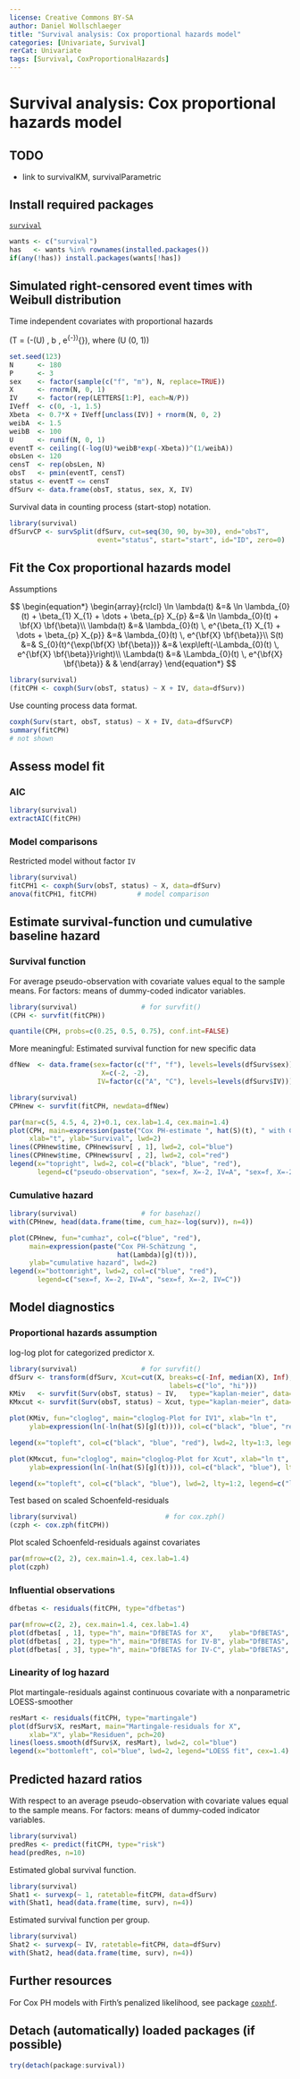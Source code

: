 ```yaml
---
license: Creative Commons BY-SA
author: Daniel Wollschlaeger
title: "Survival analysis: Cox proportional hazards model"
categories: [Univariate, Survival]
rerCat: Univariate
tags: [Survival, CoxProportionalHazards]
---
```


Survival analysis: Cox proportional hazards model
=========================

TODO
-------------------------

 - link to survivalKM, survivalParametric

Install required packages
-------------------------

[`survival`](https://cran.r-project.org/package=survival)

```r
wants <- c("survival")
has   <- wants %in% rownames(installed.packages())
if(any(!has)) install.packages(wants[!has])
```

Simulated right-censored event times with Weibull distribution
-------------------------

Time independent covariates with proportional hazards

\(T = (-\ln(U) \, b \, e^{-\bf{X} \bf{\beta}})^{\frac{1}{a}}\), where \(U \sim \mathcal{U}(0, 1)\)

```r
set.seed(123)
N      <- 180
P      <- 3
sex    <- factor(sample(c("f", "m"), N, replace=TRUE))
X      <- rnorm(N, 0, 1)
IV     <- factor(rep(LETTERS[1:P], each=N/P))
IVeff  <- c(0, -1, 1.5)
Xbeta  <- 0.7*X + IVeff[unclass(IV)] + rnorm(N, 0, 2)
weibA  <- 1.5
weibB  <- 100
U      <- runif(N, 0, 1)
eventT <- ceiling((-log(U)*weibB*exp(-Xbeta))^(1/weibA))
obsLen <- 120
censT  <- rep(obsLen, N)
obsT   <- pmin(eventT, censT)
status <- eventT <= censT
dfSurv <- data.frame(obsT, status, sex, X, IV)
```

Survival data in counting process (start-stop) notation.

```r
library(survival)
dfSurvCP <- survSplit(dfSurv, cut=seq(30, 90, by=30), end="obsT",
                      event="status", start="start", id="ID", zero=0)
```

Fit the Cox proportional hazards model
-------------------------

Assumptions

$$
\begin{equation*}
\begin{array}{rclcl}
\ln \lambda(t) &=& \ln \lambda_{0}(t) + \beta_{1} X_{1} + \dots + \beta_{p} X_{p}      &=& \ln \lambda_{0}(t) + \bf{X} \bf{\beta}\\
    \lambda(t) &=&     \lambda_{0}(t) \, e^{\beta_{1} X_{1} + \dots + \beta_{p} X_{p}} &=& \lambda_{0}(t) \, e^{\bf{X} \bf{\beta}}\\
S(t)           &=& S_{0}(t)^{\exp(\bf{X} \bf{\beta})} &=& \exp\left(-\Lambda_{0}(t) \, e^{\bf{X} \bf{\beta}}\right)\\
\Lambda(t)     &=& \Lambda_{0}(t) \, e^{\bf{X} \bf{\beta}} & &
\end{array}
\end{equation*}
$$

```r
library(survival)
(fitCPH <- coxph(Surv(obsT, status) ~ X + IV, data=dfSurv))
```

Use counting process data format.

```r
coxph(Surv(start, obsT, status) ~ X + IV, data=dfSurvCP)
summary(fitCPH)
# not shown
```

Assess model fit
-------------------------

### AIC

```r
library(survival)
extractAIC(fitCPH)
```

### Model comparisons

Restricted model without factor `IV`

```r
library(survival)
fitCPH1 <- coxph(Surv(obsT, status) ~ X, data=dfSurv)
anova(fitCPH1, fitCPH)          # model comparison
```

Estimate survival-function und cumulative baseline hazard
-------------------------

### Survival function

For average pseudo-observation with covariate values equal to the sample means. For factors: means of dummy-coded indicator variables.

```r
library(survival)                # for survfit()
(CPH <- survfit(fitCPH))

quantile(CPH, probs=c(0.25, 0.5, 0.75), conf.int=FALSE)
```

More meaningful: Estimated survival function for new specific data

```r
dfNew  <- data.frame(sex=factor(c("f", "f"), levels=levels(dfSurv$sex)),
                       X=c(-2, -2),
                      IV=factor(c("A", "C"), levels=levels(dfSurv$IV)))

library(survival)
CPHnew <- survfit(fitCPH, newdata=dfNew)

par(mar=c(5, 4.5, 4, 2)+0.1, cex.lab=1.4, cex.main=1.4)
plot(CPH, main=expression(paste("Cox PH-estimate ", hat(S)(t), " with CI")),
     xlab="t", ylab="Survival", lwd=2)
lines(CPHnew$time, CPHnew$surv[ , 1], lwd=2, col="blue")
lines(CPHnew$time, CPHnew$surv[ , 2], lwd=2, col="red")
legend(x="topright", lwd=2, col=c("black", "blue", "red"),
       legend=c("pseudo-observation", "sex=f, X=-2, IV=A", "sex=f, X=-2, IV=C"))
```

### Cumulative hazard

```r
library(survival)                # for basehaz()
with(CPHnew, head(data.frame(time, cum_haz=-log(surv)), n=4))

plot(CPHnew, fun="cumhaz", col=c("blue", "red"),
     main=expression(paste("Cox PH-Schätzung ",
                           hat(Lambda)[g](t))),
     ylab="cumulative hazard", lwd=2)
legend(x="bottomright", lwd=2, col=c("blue", "red"),
       legend=c("sex=f, X=-2, IV=A", "sex=f, X=-2, IV=C"))
```

Model diagnostics
-------------------------

### Proportional hazards assumption

log-log plot for categorized predictor `X`.

```r
library(survival)                # for survfit()
dfSurv <- transform(dfSurv, Xcut=cut(X, breaks=c(-Inf, median(X), Inf),
                                        labels=c("lo", "hi")))
KMiv   <- survfit(Surv(obsT, status) ~ IV,   type="kaplan-meier", data=dfSurv)
KMxcut <- survfit(Surv(obsT, status) ~ Xcut, type="kaplan-meier", data=dfSurv)

plot(KMiv, fun="cloglog", main="cloglog-Plot for IV1", xlab="ln t",
     ylab=expression(ln(-ln(hat(S)[g](t)))), col=c("black", "blue", "red"), lty=1:3)

legend(x="topleft", col=c("black", "blue", "red"), lwd=2, lty=1:3, legend=LETTERS[1:3])

plot(KMxcut, fun="cloglog", main="cloglog-Plot for Xcut", xlab="ln t",
     ylab=expression(ln(-ln(hat(S)[g](t)))), col=c("black", "blue"), lty=1:2)

legend(x="topleft", col=c("black", "blue"), lwd=2, lty=1:2, legend=c("lo", "hi"))
```

Test based on scaled Schoenfeld-residuals

```r
library(survival)                      # for cox.zph()
(czph <- cox.zph(fitCPH))
```

Plot scaled Schoenfeld-residuals against covariates

```r
par(mfrow=c(2, 2), cex.main=1.4, cex.lab=1.4)
plot(czph)
```

### Influential observations

```r
dfbetas <- residuals(fitCPH, type="dfbetas")

par(mfrow=c(2, 2), cex.main=1.4, cex.lab=1.4)
plot(dfbetas[ , 1], type="h", main="DfBETAS for X",    ylab="DfBETAS", lwd=2)
plot(dfbetas[ , 2], type="h", main="DfBETAS for IV-B", ylab="DfBETAS", lwd=2)
plot(dfbetas[ , 3], type="h", main="DfBETAS for IV-C", ylab="DfBETAS", lwd=2)
```

### Linearity of log hazard

Plot martingale-residuals against continuous covariate with a nonparametric LOESS-smoother

```r
resMart <- residuals(fitCPH, type="martingale")
plot(dfSurv$X, resMart, main="Martingale-residuals for X",
     xlab="X", ylab="Residuen", pch=20)
lines(loess.smooth(dfSurv$X, resMart), lwd=2, col="blue")
legend(x="bottomleft", col="blue", lwd=2, legend="LOESS fit", cex=1.4)
```

Predicted hazard ratios
-------------------------

With respect to an average pseudo-observation with covariate values equal to the sample means. For factors: means of dummy-coded indicator variables.

```r
library(survival)
predRes <- predict(fitCPH, type="risk")
head(predRes, n=10)
```

Estimated global survival function.

```r
library(survival)
Shat1 <- survexp(~ 1, ratetable=fitCPH, data=dfSurv)
with(Shat1, head(data.frame(time, surv), n=4))
```

Estimated survival function per group.

```r
library(survival)
Shat2 <- survexp(~ IV, ratetable=fitCPH, data=dfSurv)
with(Shat2, head(data.frame(time, surv), n=4))
```

Further resources
-------------------------

For Cox PH models with Firth's penalized likelihood, see package [`coxphf`](https://cran.r-project.org/package=coxphf).

Detach (automatically) loaded packages (if possible)
-------------------------

```r
try(detach(package:survival))
```

